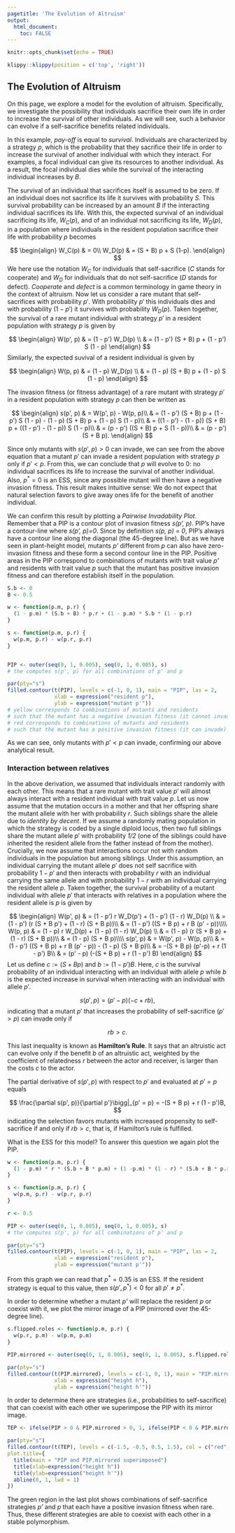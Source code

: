 ```yaml
---
pagetitle: 'The Evolution of Altruism'
output: 
  html_document:
    toc: FALSE
---
```


```r
knitr::opts_chunk$set(echo = TRUE)
```

```r
klippy::klippy(position = c('top', 'right'))
```

<!-- # Games Plants Play {.tabset} -->

## The Evolution of Altruism

On this page, we explore a model for the evolution of altruism. Specifically, we investigate the possibility that individuals sacrifice their own life in order to increase the survival of other individuals. As we will see, such a behavior can evolve if a self-sacrifice benefits related individuals.

In this example, *pay-off* is equal to *survival*. Individuals are characterized by a strategy *p*, which is the probability that they sacrifice their life in order to increase the survival of another individual with which they interact. For examples, a focal individual can give its resources to another individual. As a result, the focal individual dies while the survival of the interacting individual increases by *B*.

The survival of an individual that sacrifices itself is assumed to be zero. If an individual does not sacrifice its life it survives with probability $S$. This survival probability can be increased by an amount $B$ if the interacting individual sacrifices its life. With this, the expected survival of an individual sacrificing its life, $W_C(p)$, and of an individual not sacrificing its life, $W_D(p)$, in a population where individuals in the resident population sacrifice their life with probability $p$ becomes

$$
\begin{align}
W_C(p) & = 0\\
W_D(p) & = (S + B) p + S (1-p).
\end{align}
$$
We here use the notation $W_C$ for individuals that self-sacrifice (*C* stands for cooperate) and $W_D$ for individuals that do not self-sacrifice (*D* stands for defect). *Cooperate* and *defect* is a common terminology in game theory in the context of altruism. Now let us consider a rare mutant that self-sacrifices with probability $p'$. With probability $p'$ this individuals dies and with probability $(1-p')$ it survives with probability $W_D(p)$. Taken together, the survival of a rare mutant individual with strategy $p'$ in a resident population with strategy $p$ is given by

$$
\begin{align}
W(p', p) & = (1 - p') W_D(p) \\
        & = (1 - p') (S + B) p + (1 - p') S (1 - p)
\end{align}
$$
Similarly, the expected suvival of a resident individual is given by

$$
\begin{align}
W(p, p) & = (1 - p) W_D(p) \\
        & = (1 - p) (S + B) p + (1 - p) S (1 - p)
\end{align}
$$

The invasion fitness (or fitness advantage) of a rare mutant with strategy $p'$ in a resident population with strategy $p$ can then be written as

$$
\begin{align}
s(p', p) & = W(p', p) - W(p, p)\\
        & = (1 - p') (S + B) p + (1 - p') S (1 - p) - (1 - p) (S + B) p + (1 - p) S (1 - p)\\
        & = ((1 - p') - (1 - p)) (S + B) p + ((1 - p') - (1 - p)) S (1 - p)\\
        & = (p - p') ((S + B) p + S (1 - p))\\
        & = (p - p') (S + B p).
\end{align}
$$

Since only mutants with $s(p', p) > 0$ can invade, we can see from the above equation that a mutant $p'$ can invade a resident population with strategy $p$ only if $p'<p$. From this, we can conclude that $p$ will evolve to $0$: no individual sacrifices its life to increase the survival of another individual. Also, $p^*=0$ is an ESS, since any possible mutant will then have a negative invasion fitness. This result makes intuitive sense: We do not expect that natural selection favors to give away ones life for the benefit of another individual.

We can confirm this result by plotting a *Pairwise Invadability Plot*. Remember that a PIP is a contour plot of invasion fitness *s(p', p)*. PIP's have a contour-line where *s(p', p)=0*. Since by definition *s(p, p) = 0*, PIP's always have a contour line along the diagonal (the 45-degree line). But as we have seen in plant-height model, mutants *p'* different from *p* can also have zero-invasion fitness and these form a second contour line in the PIP. Positive areas in the PIP correspond to combinations of mutants with trait value *p'* and residents with trait value *p* such that the mutant has positive invasion fitness and can therefore establish itself in the population.

```r
S.b <- 0
B <- 0.5

w <- function(p.m, p.r) {
  (1 - p.m) * (S.b + B) * p.r + (1 - p.m) * S.b * (1 - p.r)
}

s <- function(p.m, p.r) {
  w(p.m, p.r) - w(p.r, p.r)
}


PIP <- outer(seq(0, 1, 0.005), seq(0, 1, 0.005), s)
# the computes s(p', p) for all combinations of p' and p

par(pty="s")
filled.contour(t(PIP), levels = c(-1, 0, 1), main = "PIP", las = 2,
               xlab = expression("resident p"),
               ylab = expression("mutant p'"))
# yellow corresponds to combinations of mutants and residents
# such that the mutant has a negative invasion fitness (it cannot invade)
# red corresponds to combinations of mutants and residents
# such that the mutant has a positive invasion fitness (it can invade). 
```

As we can see, only mutants with $p' < p$ can invade, confirming our above analytical result.


### Interaction between relatives

In the above derivation, we assumed that individuals interact randomly with each other. This means that a rare mutant with trait value $p'$ will almost always interact with a resident individual with trait value $p$. Let us now assume that the mutation occurs in a mother and that her offspring share the mutant allele with her with probability *r*. Such siblings share the allele due to *identity by decent*. If we assume a randomly mating population in which the strategy is coded by a single diploid locus, then two full siblings share the mutant allele $p'$ with probability *1/2* (one of the siblings could have inherited the resident allele from the father instead of from the mother). Crucially, we now assume that interactions occur not with random individuals in the population but among siblings. Under this assumption, an individual carrying the mutant allele $p'$ does not self sacrifice with probability $1 - p'$ and then interacts with probability $r$ with an individual carrying the same allele and with probability $1-r$ with an individual carrying the resident allele $p$. Taken together, the survival probability of a mutant individual with allele $p'$ that interacts with relatives in a population where the resident allele is $p$ is given by

$$
\begin{align}
W(p', p) & = (1 - p') r W_D(p') + (1 - p') (1 - r) W_D(p) \\
        & = (1 - p') (r (S + B p') + (1 - r) (S + B p))\\
        & = (1 - p') ((S + B p) + r B (p' - p))\\\\
W(p, p) & = (1 - p) r W_D(p) + (1 - p) (1 - r) W_D(p) \\
        & = (1 - p) (r (S + B p) + (1 - r) (S + B p))\\
        & = (1 - p) (S + B p)\\\\
s(p', p) & = W(p', p) - W(p, p)\\
         & = (1 - p') ((S + B p) + r B (p' - p)) - (1 - p) (S + B p)\\
         & = -(S + B p) (p'-p) + r (1 - p') B\\
         & = (p' - p) (-(S + B p) + r (1 - p') B)
\end{align}
$$
Let us define $c := (S + B p)$ and $b := (1 - p') B$. Here, $c$ is the survival probability of an individual interacting with an individual with allele $p$ while $b$ is the expected increase in survival when interacting with an individual with allele $p'$.

$$
s(p', p)  = (p' - p) (-c + r b),
$$
indicating that a mutant $p'$ that increases the probability of self-sacrifice ($p' > p$) can invade only if 

$$
r b > c.
$$

This last inequality is known as **Hamilton's Rule**. It says that an altruistic act can evolve only if the benefit $b$ of an altruistic act, weighted by the coefficient of relatedness $r$ between the actor and receiver, is larger than the costs $c$ to the actor.

The partial derivative of $s(p', p)$ with respect to $p'$ and evaluated at $p' = p$ equals

$$
\frac{\partial s(p', p)}{\partial p'}\bigg|_{p' = p} = -(S + B p) + r (1 - p')B,
$$
indicating the selection favors mutants with increased propensity to self-sacrifice if and only if $rb>c$, that is, if Hamilton's rule is fulfilled.

What is the ESS for this model? To answer this question we again plot the PIP.

```r
w <- function(p.m, p.r) {
  (1 - p.m) * r * (S.b + B * p.m) + (1 -p.m) * (1 - r) * (S.b + B * p.r)
}

s <- function(p.m, p.r) {
  w(p.m, p.r) - w(p.r, p.r)
}

r <- 0.5

PIP <- outer(seq(0, 1, 0.005), seq(0, 1, 0.005), s)
# the computes s(p', p) for all combinations of p' and p

par(pty="s")
filled.contour(t(PIP), levels = c(-1, 0, 1), main = "PIP", las = 2,
               xlab = expression("resident p"),
               ylab = expression("mutant p'"))
```

From this graph we can read that $p^* = 0.35$ is an ESS. If the resident strategy is equal to this value, then  $s(p', p^*) < 0$ for all $p' \neq p^*$.


In order to determine whether a mutant *p'* will replace the resident *p* or coexist with it, we plot the mirror image of a PIP (mirrored over the 45-degree line).

```r
s.flipped.roles <- function(p.m, p.r) {
  w(p.r, p.m) - w(p.m, p.m)
}

PIP.mirrored <- outer(seq(0, 1, 0.005), seq(0, 1, 0.005), s.flipped.roles)

par(pty="s")
filled.contour(t(PIP.mirrored), levels = c(-1, 0, 1), main = "PIP.mirrored", las = 2,
               xlab = expression("height h"),
               ylab = expression("height h'"))
```

In order to determine there are strategies (i.e., probabilities to self-sacrifice) that can coexist with each other we superimpose the PIP with its mirror image.

```r
TEP <- ifelse(PIP > 0 & PIP.mirrored > 0, 1, ifelse(PIP < 0 & PIP.mirrored < 0, -1, 0))

par(pty="s")
filled.contour(t(TEP), levels = c(-1.5, -0.5, 0.5, 1.5), col = c("red", "blue", "green"),
plot.title={
  title(main = "PIP and PIP.mirrored superimposed")
  title(xlab=expression("height h"))
  title(ylab=expression("height h'"))
  abline(0, 1, lwd = 1)
})
```

The green region in the last plot shows combinations of self-sacrifice strategies *p'* and *p* that each have a positive invasion fitness when rare. Thus, these different strategies are able to coexist with each other in a stable polymorphism.

